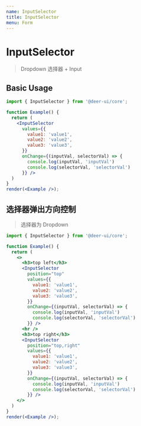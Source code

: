 ```yaml
---
name: InputSelector
title: InputSelector
menu: Form
---
```


# InputSelector

> Dropdown 选择器 + Input

## Basic Usage

```jsx live noInline
import { InputSelector } from '@deer-ui/core';

function Example() {
  return (
    <InputSelector
      values={{
        value1: 'value1',
        value2: 'value2',
        value3: 'value3',
      }}
      onChange={(inputVal, selectorVal) => {
        console.log(inputVal, 'inputVal')
        console.log(selectorVal, 'selectorVal')
      }} />
  )
}
render(<Example />);
```

## 选择器弹出方向控制

> 选择器为 Dropdown

```jsx live noInline
import { InputSelector } from '@deer-ui/core';

function Example() {
  return (
    <>
      <h3>top left</h3>
      <InputSelector
        position="top"
        values={{
          value1: 'value1',
          value2: 'value2',
          value3: 'value3',
        }}
        onChange={(inputVal, selectorVal) => {
          console.log(inputVal, 'inputVal')
          console.log(selectorVal, 'selectorVal')
        }} />
      <hr />  
      <h3>top right</h3>
      <InputSelector
        position="top,right"
        values={{
          value1: 'value1',
          value2: 'value2',
          value3: 'value3',
        }}
        onChange={(inputVal, selectorVal) => {
          console.log(inputVal, 'inputVal')
          console.log(selectorVal, 'selectorVal')
        }} />
    </>
  )
}
render(<Example />);
```
